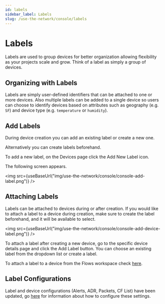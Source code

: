 ```yaml
---
id: labels
sidebar_label: Labels
slug: /use-the-network/console/labels
---
```


# Labels


Labels are used to group devices for better organization allowing flexibility as your projects scale and grow. Think of a label as simply a group of devices.

## Organizing with Labels

Labels are simply user-defined identifiers that can be attached to one or more devices. Also multiple labels can be added to a single device so users can choose to identify devices based on attributes such as geography \(e.g. `SF`\) and device type \(e.g. `temperature` or `humidity`\).

## Add Labels

During device creation you can add an existing label or create a new one.

Alternatively you can create labels beforehand. 

To add a new label, on the Devices page click the Add New Label icon.

The following screen appears.

<img src={useBaseUrl("img/use-the-network/console/console-add-label.png")} />

## Attaching Labels

Labels can be attached to devices during or after creation. If
you would like to attach a label to a device during creation,
make sure to create the label beforehand, and it will be available to select.

<img
  src={useBaseUrl("img/use-the-network/console/console-add-device-label.png")}
/>

To attach a label after creating a new device,
go to the specific device details page and click the Add Label button. You can choose an existing label from the dropdown list or create a label.

To attach a label to a device from the Flows workspace check [here](/use-the-network/console/flows/actions#add-labels-to-devices). 

## Label Configurations

Label and device configurations (Alerts, ADR, Packets, CF List) have been updated, go [here](/use-the-network/console/adr) for information about how to configure these settings. 
